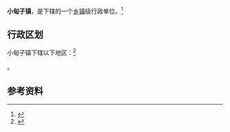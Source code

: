 {{中国乡级行政区|21/06/81/115/000}}

'''小甸子镇'''，是{{PRC admin/fullname|21/06/81/115/000|3}}下辖的一个[[乡镇|乡镇]]级行政单位。<ref>{{PRC admin/ref sgc|{{PRC admin/parent|21/06/81/115/000}}}}</ref>

== 行政区划 ==

小甸子镇下辖以下地区：<ref>{{PRC admin/ref sgc|21/06/81/115/000}}</ref>

{{PRC admin/children|21/06/81/115/000}}。

== 参考资料 ==

{{reflist}}

{{行政区划小作品}}
{{PRC admin/navcat|21/06/81/115/000}}